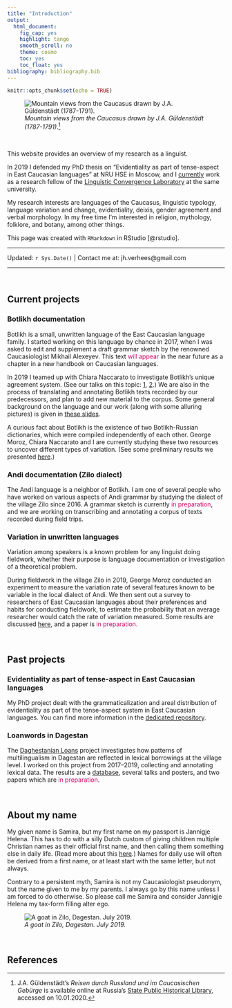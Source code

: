 ```yaml
---
title: "Introduction"
output:
  html_document:
    fig_cap: yes
    highlight: tango
    smooth_scroll: no
    theme: cosmo
    toc: yes
    toc_float: yes
bibliography: bibliography.bib
---
```


```r
knitr::opts_chunk$set(echo = TRUE)
```

![*Mountain views from the Caucasus drawn by J.A. Güldenstädt (1787-1791)*.[^3]](images/berg.png)

[^3]: J.A. Güldenstädt's *Reisen durch Russland und im Caucasischen Gebürge* is available online at Russia's [State Public Historical Library](http://elib.shpl.ru/ru/nodes/26689-guldenstadt-j-a-reisen-durch-russland-und-im-caucasischen-geburge-st-petersburg-1787-1791), accessed on 10.01.2020.

<br>

This website provides an overview of my research as a linguist.

In 2019 I defended my PhD thesis on "Evidentiality as part of tense-aspect in East Caucasian languages" at NRU HSE in Moscow, and I [currently](https://www.hse.ru/en/staff/samiraverhees?_r=idm139719052197344) work as a research fellow of the [Linguistic Convergence Laboratory](https://ilcl.hse.ru/en/) at the same university.

My research interests are languages of the Caucasus, linguistic typology, language variation and change, evidentiality, deixis, gender agreement and verbal morphology. In my free time I'm interested in religion, mythology, folklore, and botany, among other things.

This page was created with `RMarkdown` in RStudio [@rstudio].

---

Updated: `r Sys.Date()` | Contact me at: jh.verhees@gmail.com

---

<br>

## Current projects

### Botlikh documentation
Botlikh is a small, unwritten language of the East Caucasian language family. I started working on this language by chance in 2017, when I was asked to edit and supplement a draft grammar sketch by the renowned Caucasiologist Mikhail Alexeyev. This text <span style="color: #CC0066;">will appear</span> in the near future as a chapter in a new handbook on Caucasian languages.

In 2019 I teamed up with Chiara Naccarato to investigate Botlikh's unique agreement system. (See our talks on this topic: [1](https://github.com/sverhees/2019sle_ordinals), [2](https://github.com/sverhees/2019_Animacy-origin).) We are also in the process of translating and annotating Botlikh texts recorded by our predecessors, and plan to add new material to the corpus. Some general background on the language and our work (along with some alluring pictures) is given in [these slides](https://github.com/sverhees/2019_labseminar_botlikh/blob/master/201910_labseminar_Botlikh(slides).pdf).

A curious fact about Botlikh is the existence of two Botlikh-Russian dictionaries, which were compiled independently of each other. George Moroz, Chiara Naccarato and I are currently studying these two resources to uncover different types of variation. (See some preliminary results we presented [here](https://github.com/sverhees/2019_Botlikh_dictionaries).)

### Andi documentation (Zilo dialect)
The Andi language is a neighbor of Botlikh. I am one of several people who have worked on various aspects of Andi grammar by studying the dialect of the village Zilo since 2016. A grammar sketch is currently <span style="color: #CC0066;">in preparation</span>, and we are working on transcribing and annotating a corpus of texts recorded during field trips.

### Variation in unwritten languages
Variation among speakers is a known problem for any linguist doing fieldwork, whether their purpose is language documentation or investigation of a theoretical problem.

During fieldwork in the village Zilo in 2019, George Moroz conducted an experiment to measure the variation rate of several features known to be variable in the local dialect of Andi. We then sent out a survey to researchers of East Caucasian languages about their preferences and habits for conducting fieldwork, to estimate the probability that an average researcher would catch the rate of variation measured. Some results are discussed [here](https://github.com/agricolamz/2019.11.26_ConLab_Zilo_variation), and a paper is <span style="color: #CC0066;">in preparation.</span>

<br>

## Past projects

### Evidentiality as part of tense-aspect in East Caucasian languages
My PhD project dealt with the grammaticalization and areal distribution of evidentiality as part of the tense-aspect system in East Caucasian languages. You can find more information in the [dedicated repository](https://github.com/sverhees/dissertation_evidentiality).

### Loanwords in Dagestan
The [Daghestanian Loans](https://ilcl.hse.ru/en/projects) project investigates how patterns of multilingualism in Dagestan are reflected in lexical borrowings at the village level. I worked on this project from 2017--2019, collecting and annotating lexical data. The results are a [database](https://lingconlab.github.io/Dagloan_database/DL_database.html), several talks and posters, and two papers which are <span style="color: #CC0066;">in preparation</span>.

<br>

## About my name

My given name is Samira, but my first name on my passport is Jannigje Helena. This has to do with a silly Dutch custom of giving children multiple Christian names as their official first name, and then calling them something else in daily life. (Read more about this [here](https://dutchreview.com/featured/what-is-a-roepnaam-explained/).) Names for daily use will often be derived from a first name, or at least start with the same letter, but not always.

Contrary to a persistent myth, Samira is not my Caucasiologist pseudonym, but the name given to me by my parents. I always go by this name unless I am forced to do otherwise. So please call me Samira and consider Jannigje Helena my tax-form filling alter ego.

![*A goat in Zilo, Dagestan. July 2019.*](images/goat.png)

<br>

## References
